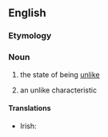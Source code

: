 ==English==

===Etymology===
{{suffix|en|unlike|ness}}

===Noun===
{{en-noun|~|es}}

# {{lb|en|uncountable}} the state of being [[unlike]]
# {{lb|en|countable}} an unlike characteristic

====Translations====
{{trans-top|the state of being unlike}}
* Irish: {{t|ga|éagsúlacht|f}}
{{trans-mid}}
{{trans-bottom}}

{{trans-top|an unlike characteristic}}
{{trans-mid}}
{{trans-bottom}}